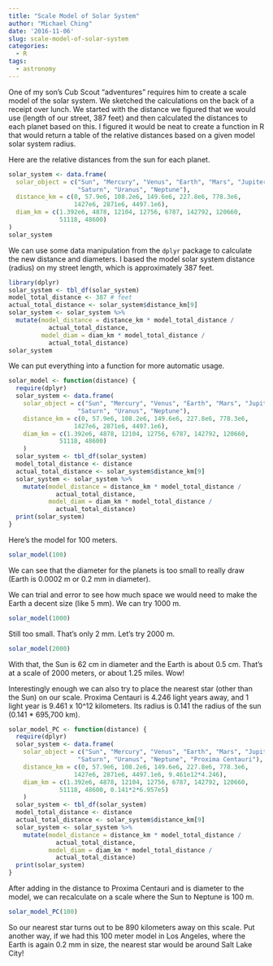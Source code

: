 ```yaml
---
title: "Scale Model of Solar System"
author: "Michael Ching"
date: '2016-11-06'
slug: scale-model-of-solar-system
categories:
  - R
tags:
  - astronomy
---
```


One of my son's Cub Scout "adventures" requires him to create a scale model of the solar system. We sketched the calculations on the back of a receipt over lunch. We started with the distance we figured that we would use (length of our street, 387 feet) and then calculated the distances to each planet based on this. I figured it would be neat to create a function in R that would return a table of the relative distances based on a given model solar system radius.

Here are the relative distances from the sun for each planet.
```r
solar_system <- data.frame(
  solar_object = c("Sun", "Mercury", "Venus", "Earth", "Mars", "Jupiter",
                   "Saturn", "Uranus", "Neptune"),
  distance_km = c(0, 57.9e6, 108.2e6, 149.6e6, 227.8e6, 778.3e6, 
                  1427e6, 2871e6, 4497.1e6),
  diam_km = c(1.392e6, 4878, 12104, 12756, 6787, 142792, 120660, 
              51118, 48600)
)
solar_system
```

We can use some data manipulation from the `dplyr` package to calculate the new distance and diameters. I based the model solar system distance (radius) on my street length, which is approximately 387 feet.

```r
library(dplyr)
solar_system <- tbl_df(solar_system)
model_total_distance <- 387 # feet
actual_total_distance <- solar_system$distance_km[9]
solar_system <- solar_system %>% 
  mutate(model_distance = distance_km * model_total_distance /
           actual_total_distance, 
         model_diam = diam_km * model_total_distance /
           actual_total_distance)
solar_system
```

We can put everything into a function for more automatic usage.

```r
solar_model <- function(distance) {
  require(dplyr)
  solar_system <- data.frame(
    solar_object = c("Sun", "Mercury", "Venus", "Earth", "Mars", "Jupiter",
                   "Saturn", "Uranus", "Neptune"),
    distance_km = c(0, 57.9e6, 108.2e6, 149.6e6, 227.8e6, 778.3e6, 
                  1427e6, 2871e6, 4497.1e6),
    diam_km = c(1.392e6, 4878, 12104, 12756, 6787, 142792, 120660, 
              51118, 48600)
    )
  solar_system <- tbl_df(solar_system)
  model_total_distance <- distance
  actual_total_distance <- solar_system$distance_km[9]
  solar_system <- solar_system %>% 
    mutate(model_distance = distance_km * model_total_distance /
             actual_total_distance, 
           model_diam = diam_km * model_total_distance /
             actual_total_distance)
  print(solar_system)
}
```

Here's the model for 100 meters.
```r
solar_model(100)
```

We can see that the diameter for the planets is too small to really draw (Earth is 0.0002 m or 0.2 mm in diameter). 

We can trial and error to see how much space we would need to make the Earth a decent size (like 5 mm). We can try 1000 m.

```r
solar_model(1000)
```

Still too small. That's only 2 mm. Let's try 2000 m.

```r
solar_model(2000)
```

With that, the Sun is 62 cm in diameter and the Earth is about 0.5 cm. That's at a scale of 2000 meters, or about 1.25 miles. Wow! 

Interestingly enough we can also try to place the nearest star (other than the Sun) on our scale. Proxima Centauri is 4.246 light years away, and 1 light year is 9.461 x 10^12 kilometers. Its radius is 0.141 the radius of the sun (0.141 * 695,700 km).

```r
solar_model_PC <- function(distance) {
  require(dplyr)
  solar_system <- data.frame(
    solar_object = c("Sun", "Mercury", "Venus", "Earth", "Mars", "Jupiter",
                   "Saturn", "Uranus", "Neptune", "Proxima Centauri"),
    distance_km = c(0, 57.9e6, 108.2e6, 149.6e6, 227.8e6, 778.3e6, 
                  1427e6, 2871e6, 4497.1e6, 9.461e12*4.246),
    diam_km = c(1.392e6, 4878, 12104, 12756, 6787, 142792, 120660, 
              51118, 48600, 0.141*2*6.957e5)
    )
  solar_system <- tbl_df(solar_system)
  model_total_distance <- distance
  actual_total_distance <- solar_system$distance_km[9]
  solar_system <- solar_system %>% 
    mutate(model_distance = distance_km * model_total_distance /
             actual_total_distance, 
           model_diam = diam_km * model_total_distance /
             actual_total_distance)
  print(solar_system)
}
```

After adding in the distance to Proxima Centauri and is diameter to the model, we can recalculate on a scale where the Sun to Neptune is 100 m.
```r
solar_model_PC(100)
```

So our nearest star turns out to be 890 kilometers away on this scale. Put another way, if we had this 100 meter model in Los Angeles, where the Earth is again 0.2 mm in size, the nearest star would be around Salt Lake City!